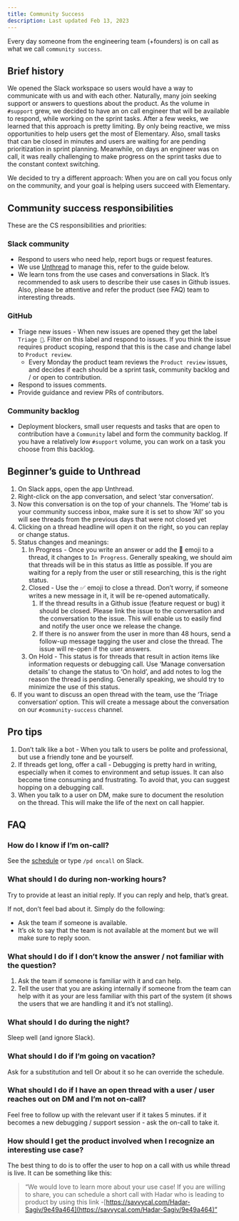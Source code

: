 ```yaml
---
title: Community Success
description: Last updated Feb 13, 2023
---
```


Every day someone from the engineering team (+founders) is on call as what we call `community success`.

## Brief history

We opened the Slack workspace so users would have a way to communicate with us and with each other. Naturally, many join seeking support or answers to questions about the product. As the volume in `#support` grew, we decided to have an on call engineer that will be available to respond, while working on the sprint tasks.
After a few weeks, we learned that this approach is pretty limiting. By only being reactive, we miss opportunities to help users get the most of Elementary. Also, small tasks that can be closed in minutes and users are waiting for are pending prioritization in sprint planning. Meanwhile, on days an engineer was on call, it was really challenging to make progress on the sprint tasks due to the constant context switching.

We decided to try a different approach: When you are on call you focus only on the community, and your goal is helping users succeed with Elementary.


## Community success responsibilities

These are the CS responsibilities and priorities:  

### Slack community
  - Respond to users who need help, report bugs or request features.
  - We use [Unthread](https://unthread.io/) to manage this, refer to the guide below.
  - We learn tons from the use cases and conversations in Slack. It’s recommended to ask users to describe their use cases in Github issues. Also, please be attentive and refer the product (see FAQ) team to interesting threads.

### GitHub
  - Triage new issues - When new issues are opened they get the label `Triage 👀`. Filter on this label and respond to issues. If you think the issue requires product scoping, respond that this is the case and change label to `Product review`.
    - Every Monday the product team reviews the `Product review` issues, and decides if each should be a sprint task, community backlog and / or open to contribution.
  - Respond to issues comments.
  - Provide guidance and review PRs of contributors.
     
### Community backlog
  - Deployment blockers, small user requests and tasks that are open to contribution have a `Community` label and form the community backlog. If you have a relatively low `#support` volume, you can work on a task you choose from this backlog.


## Beginner’s guide to Unthread

1. On Slack apps, open the app Unthread.
2. Right-click on the app conversation, and select ‘star conversation‘.
3. Now this conversation is on the top of your channels. The ‘Home‘ tab is your community success inbox, make sure it is set to show ‘All‘ so you will see threads from the previous days that were not closed yet
4. Clicking on a thread headline will open it on the right, so you can replay or change status.
5. Status changes and meanings:
    1. In Progress - Once you write an answer or add the 👀 emoji to a thread, it changes to `In Progress`. Generally speaking, we should aim that threads will be in this status as little as possible. If you are waiting for a reply from the user or still researching, this is the right status.
    2. Closed - Use the ✅ emoji to close a thread. Don’t worry, if someone writes a new message in it, it will be re-opened automatically.
        1. If the thread results in a Github issue (feature request or bug) it should be closed. Please link the issue to the conversation and the conversation to the issue. This will enable us to easily find and notify the user once we release the change.
        2. If there is no answer from the user in more than 48 hours, send a follow-up message tagging the user and close the thread. The issue will re-open if the user answers.
    3. On Hold - This status is for threads that result in action items like information requests or debugging call. Use ‘Manage conversation details’ to change the status to ‘On hold’, and add notes to log the reason the thread is pending. Generally speaking, we should try to minimize the use of this status.
6. If you want to discuss an open thread with the team, use the ‘Triage conversation‘ option. This will create a message about the conversation on our `#community-success` channel. 


## Pro tips

1. Don’t talk like a bot - When you talk to users be polite and professional, but use a friendly tone and be yourself.
2. If threads get long, offer a call - Debugging is pretty hard in writing, especially when it comes to environment and setup issues. It can also become time consuming and frustrating. To avoid that, you can suggest hopping on a debugging call.
3. When you talk to a user on DM, make sure to document the resolution on the thread. This will make the life of the next on call happier.


## FAQ

### How do I know if I’m on-call?

See the [schedule](https://elementary-data.pagerduty.com/schedules#PZFSKWF) or type `/pd oncall` on Slack.

### What should I do during non-working hours?

Try to provide at least an initial reply. If you can reply and help, that’s great. 

If not, don’t feel bad about it. Simply do the following: 
  - Ask the team if someone is available.
  - It’s ok to say that the team is not available at the moment but we will make sure to reply soon.

### What should I do if I don’t know the answer / not familiar with the question?

1. Ask the team if someone is familiar with it and can help.
2. Tell the user that you are asking internally if someone from the team can help with it as your are less familiar with this part of the system (it shows the users that we are handling it and it’s not stalling).

### What should I do during the night?

Sleep well (and ignore Slack).

### What should I do if I’m going on vacation?

Ask for a substitution and tell Or about it so he can override the schedule.

### What should I do if I have an open thread with a user / user reaches out on DM and I’m not on-call?

Feel free to follow up with the relevant user if it takes 5 minutes. if it becomes a new debugging / support session - ask the on-call to take it.

### How should I get the product involved when I recognize an interesting use case?

The best thing to do is to offer the user to hop on a call with us while thread is live. It can be something like this:

> “We would love to learn more about your use case! If you are willing to share, you can schedule a short call with Hadar who is leading to product by using this link -[https://savvycal.com/Hadar-Sagiv/9e49a464](https://savvycal.com/Hadar-Sagiv/9e49a464)”
>
